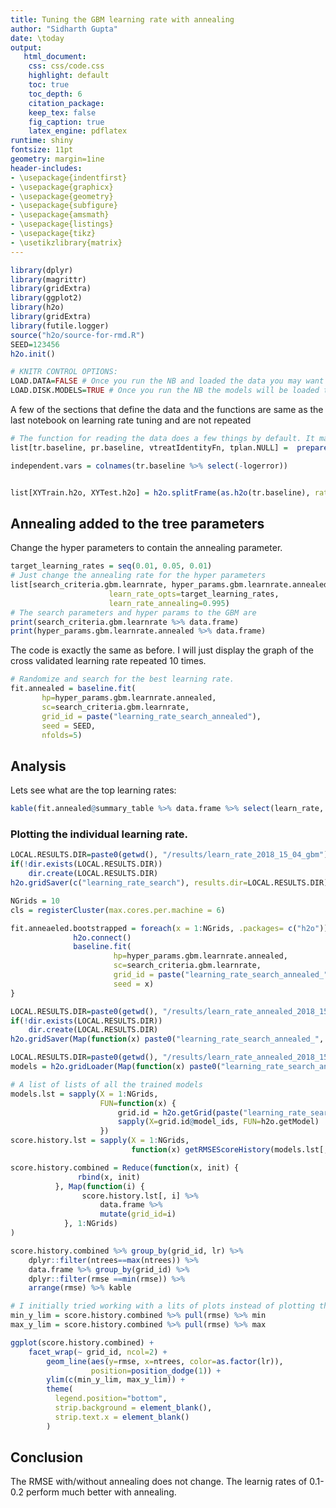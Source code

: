 ```yaml
---
title: Tuning the GBM learning rate with annealing
author: "Sidharth Gupta"
date: \today
output:
   html_document:
    css: css/code.css
    highlight: default
    toc: true
    toc_depth: 6
    citation_package:
    keep_tex: false
    fig_caption: true
    latex_engine: pdflatex
runtime: shiny
fontsize: 11pt
geometry: margin=1ine
header-includes:
- \usepackage{indentfirst}
- \usepackage{graphicx}
- \usepackage{geometry}
- \usepackage{subfigure}
- \usepackage{amsmath}
- \usepackage{listings}
- \usepackage{tikz}
- \usetikzlibrary{matrix}
---
```


```r
library(dplyr)
library(magrittr)
library(gridExtra)
library(ggplot2)
library(h2o)
library(gridExtra)
library(futile.logger)
source("h2o/source-for-rmd.R")
SEED=123456
h2o.init()
```

```r
# KNITR CONTROL OPTIONS:
LOAD.DATA=FALSE # Once you run the NB and loaded the data you may want to make this false
LOAD.DISK.MODELS=TRUE # Once you run the NB the models will be loaded to disk, you might want to kill this option then
```

A few of the sections that define the data and the functions are same as the last notebook on learning rate tuning and are not repeated
```r
# The function for reading the data does a few things by default. It makes categorical  variables where ever necessar, and log transforms the large variables like for taxes etc. See documentation of that function. 
list[tr.baseline, pr.baseline, vtreatIdentityFn, tplan.NULL] =  prepareDataWrapper.h2o.gbm.baseline()

independent.vars = colnames(tr.baseline %>% select(-logerror))


list[XYTrain.h2o, XYTest.h2o] = h2o.splitFrame(as.h2o(tr.baseline), ratios = 0.85, destination_frames=c("XYTrain.h2o", "XYTest.h2o"), seed=SEED)
```

## Annealing added to the tree parameters
Change the hyper parameters to contain the annealing parameter.
```r
target_learning_rates = seq(0.01, 0.05, 0.01)
# Just change the annealing rate for the hyper parameters
list[search_criteria.gbm.learnrate, hyper_params.gbm.learnrate.annealed] = hyper_params_search_crit.learnrate.tune(
                      learn_rate_opts=target_learning_rates, 
                      learn_rate_annealing=0.995)
# The search parameters and hyper params to the GBM are
print(search_criteria.gbm.learnrate %>% data.frame)
print(hyper_params.gbm.learnrate.annealed %>% data.frame)
```
The code is exactly the same as before. I will just display the graph of the cross validated learning rate repeated 10 times.

```r
# Randomize and search for the best learning rate.
fit.annealed = baseline.fit(
       hp=hyper_params.gbm.learnrate.annealed,
       sc=search_criteria.gbm.learnrate,
       grid_id = paste("learning_rate_search_annealed"),
       seed = SEED, 
       nfolds=5)

```

## Analysis
Lets see what are the top learning rates:
```r
kable(fit.annealed@summary_table %>% data.frame %>% select(learn_rate, residual_deviance) %>% arrange(residual_deviance))
```

### Plotting the individual learning rate.
```r
LOCAL.RESULTS.DIR=paste0(getwd(), "/results/learn_rate_2018_15_04_gbm")
if(!dir.exists(LOCAL.RESULTS.DIR)) 
    dir.create(LOCAL.RESULTS.DIR)
h2o.gridSaver(c("learning_rate_search"), results.dir=LOCAL.RESULTS.DIR)
```


```r
NGrids = 10
cls = registerCluster(max.cores.per.machine = 6)

fit.anneaeled.bootstrapped = foreach(x = 1:NGrids, .packages= c("h2o")) %dopar% {
              h2o.connect()
              baseline.fit(
                       hp=hyper_params.gbm.learnrate.annealed,
                       sc=search_criteria.gbm.learnrate,
                       grid_id = paste("learning_rate_search_annealed_", x, sep=''),
                       seed = x)
}
```

```r

LOCAL.RESULTS.DIR=paste0(getwd(), "/results/learn_rate_annealed_2018_15_04_gbm.bootstrapped")
if(!dir.exists(LOCAL.RESULTS.DIR)) 
    dir.create(LOCAL.RESULTS.DIR)
h2o.gridSaver(Map(function(x) paste0("learning_rate_search_annealed_", x) , 1:NGrids), results.dir=LOCAL.RESULTS.DIR)
```

```r
LOCAL.RESULTS.DIR=paste0(getwd(), "/results/learn_rate_annealed_2018_15_04_gbm.bootstrapped")
models = h2o.gridLoader(Map(function(x) paste0("learning_rate_search_annealed_", x) , 1:NGrids), results.dir=LOCAL.RESULTS.DIR)
```

```r
# A list of lists of all the trained models
models.lst = sapply(X = 1:NGrids,
                    FUN=function(x) {
                        grid.id = h2o.getGrid(paste("learning_rate_search_annealed_", x, sep=''))
                        sapply(X=grid.id@model_ids, FUN=h2o.getModel)
                    })
score.history.lst = sapply(X = 1:NGrids,
                           function(x) getRMSEScoreHistory(models.lst[, x]))

score.history.combined = Reduce(function(x, init) {
               rbind(x, init)
          }, Map(function(i) {
                score.history.lst[, i] %>%
                    data.frame %>%
                    mutate(grid_id=i)
            }, 1:NGrids)
)

score.history.combined %>% group_by(grid_id, lr) %>% 
    dplyr::filter(ntrees==max(ntrees)) %>%
    data.frame %>% group_by(grid_id) %>% 
    dplyr::filter(rmse ==min(rmse)) %>%
    arrange(rmse) %>% kable

# I initially tried working with a lits of plots instead of plotting the data directly. Had trouble sizing the plots properly. So backed off and instead used a combined version of score history with vanialla ggplot.
min_y_lim = score.history.combined %>% pull(rmse) %>% min
max_y_lim = score.history.combined %>% pull(rmse) %>% max

ggplot(score.history.combined) +
    facet_wrap(~ grid_id, ncol=2) +
        geom_line(aes(y=rmse, x=ntrees, color=as.factor(lr)),
                  position=position_dodge(1)) +
        ylim(c(min_y_lim, max_y_lim)) +
        theme(
          legend.position="bottom",
          strip.background = element_blank(),
          strip.text.x = element_blank()
        )

```

## Conclusion
The RMSE with/without annealing does not change. The learnig rates of 0.1-0.2 perform much better with annealing.
